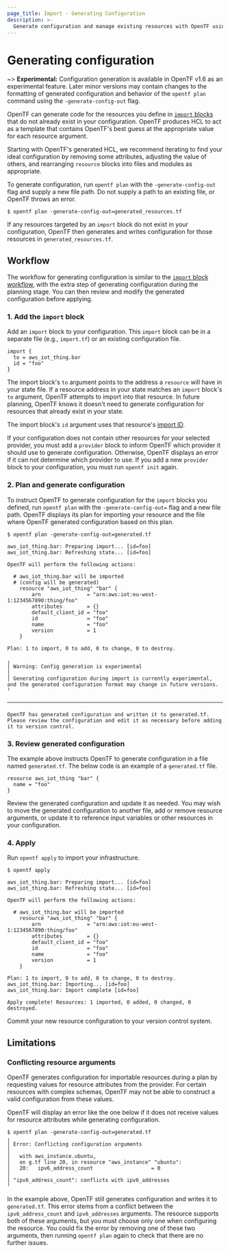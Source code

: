 ```yaml
---
page_title: Import - Generating Configuration
description: >-
  Generate configuration and manage existing resources with OpenTF using configuration-driven import.
---
```


# Generating configuration

~> **Experimental:** Configuration generation is available in OpenTF v1.6 as an experimental feature. Later minor versions may contain changes to the formatting of generated configuration and behavior of the `opentf plan` command using the `-generate-config-out` flag.

OpenTF can generate code for the resources you define in [`import` blocks](/opentf/language/import) that do not already exist in your configuration. OpenTF produces HCL to act as a template that contains OpenTF's best guess at the appropriate value for each resource argument.

Starting with OpenTF's generated HCL, we recommend iterating to find your ideal configuration by removing some attributes, adjusting the value of others, and rearranging `resource` blocks into files and modules as appropriate.

To generate configuration, run `opentf plan` with the `-generate-config-out` flag and supply a new file path. Do not supply a path to an existing file, or OpenTF throws an error.

```shell
$ opentf plan -generate-config-out=generated_resources.tf
```

If any resources targeted by an `import` block do not exist in your configuration, OpenTF then generates and writes configuration for those resources in `generated_resources.tf`.

## Workflow

The workflow for generating configuration is similar to the [`import` block workflow](/opentf/language/import#plan-and-apply-an-import), with the extra step of generating configuration during the planning stage. You can then review and modify the generated configuration before applying.

### 1. Add the `import` block

Add an `import` block to your configuration. This `import` block can be in a separate file (e.g., `import.tf`) or an existing configuration file.

```hcl
import {
  to = aws_iot_thing.bar
  id = "foo"
}
```

The import block's `to` argument points to the address a `resource` will have in your state file. If a resource address in your state matches an `import` block's `to` argument, OpenTF attempts to import into that resource. In future planning, OpenTF knows it doesn't need to generate configuration for resources that already exist in your state.

The import block's `id` argument uses that resource's [import ID](/opentf/language/import#import-id).

If your configuration does not contain other resources for your selected provider, you must add a `provider` block to inform OpenTF which provider it should use to generate configuration. Otherwise, OpenTF displays an error if it can not determine which provider to use.
If you add a new `provider` block to your configuration, you must run `opentf init` again.

### 2. Plan and generate configuration

To instruct OpenTF to generate configuration for the `import` blocks you defined, run `opentf plan` with the `-generate-config-out=` flag and a new file path. OpenTF displays its plan for importing your resource and the file where OpenTF generated configuration based on this plan.

```shell
$ opentf plan -generate-config-out=generated.tf

aws_iot_thing.bar: Preparing import... [id=foo]
aws_iot_thing.bar: Refreshing state... [id=foo]

OpenTF will perform the following actions:

  # aws_iot_thing.bar will be imported
  # (config will be generated)
    resource "aws_iot_thing" "bar" {
        arn               = "arn:aws:iot:eu-west-1:1234567890:thing/foo"
        attributes        = {}
        default_client_id = "foo"
        id                = "foo"
        name              = "foo"
        version           = 1
    }

Plan: 1 to import, 0 to add, 0 to change, 0 to destroy.

╷
│ Warning: Config generation is experimental
│ 
│ Generating configuration during import is currently experimental, and the generated configuration format may change in future versions.
╵

──────────────────────────────────────────────────────────────────────────────────────────────────────────────────────────────────────────────────

OpenTF has generated configuration and written it to generated.tf. Please review the configuration and edit it as necessary before adding it to version control.
```

### 3. Review generated configuration

The example above instructs OpenTF to generate configuration in a file named `generated.tf`. The below code is an example of a `generated.tf` file.

```hcl
resource aws_iot_thing "bar" {
  name = "foo"
}
```

Review the generated configuration and update it as needed. You may wish to move the generated configuration to another file, add or remove resource arguments, or update it to reference input variables or other resources in your configuration. 

### 4. Apply

Run `opentf apply` to import your infrastructure.

```shell
$ opentf apply

aws_iot_thing.bar: Preparing import... [id=foo]
aws_iot_thing.bar: Refreshing state... [id=foo]

OpenTF will perform the following actions:

  # aws_iot_thing.bar will be imported
    resource "aws_iot_thing" "bar" {
        arn               = "arn:aws:iot:eu-west-1:1234567890:thing/foo"
        attributes        = {}
        default_client_id = "foo"
        id                = "foo"
        name              = "foo"
        version           = 1
    }

Plan: 1 to import, 0 to add, 0 to change, 0 to destroy.
aws_iot_thing.bar: Importing... [id=foo]
aws_iot_thing.bar: Import complete [id=foo]

Apply complete! Resources: 1 imported, 0 added, 0 changed, 0 destroyed.

```

Commit your new resource configuration to your version control system.

## Limitations

### Conflicting resource arguments

OpenTF generates configuration for importable resources during a plan by requesting values for resource attributes from the provider. For certain resources with complex schemas, OpenTF may not be able to construct a valid configuration from these values.

OpenTF will display an error like the one below if it does not receive values for resource attributes while generating configuration.

```shell
$ opentf plan -generate-config-out=generated.tf
╷
│ Error: Conflicting configuration arguments
│ 
│   with aws_instance.ubuntu,
│   on g.tf line 20, in resource "aws_instance" "ubuntu":
│   20:   ipv6_address_count                   = 0
│ 
│ "ipv6_address_count": conflicts with ipv6_addresses
╵
```

In the example above, OpenTF still generates configuration and writes it to `generated.tf`. This error stems from a conflict between the `ipv6_address_count` and `ipv6_addresses` arguments. The resource supports both of these arguments, but you must choose only one when configuring the resource. You could fix the error by removing one of these two arguments, then running `opentf plan` again to check that there are no further issues.
